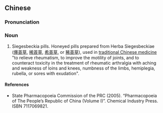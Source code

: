 {{also|豨莶丸}}
==Chinese==
{{zh-forms|s=豨莶丸|type=21}}

===Pronunciation===
{{zh-pron
|m=xīxiānwán
|cat=n
}}

===Noun===
{{zh-noun}}

# Siegesbeckia pills. Honeyed pills prepared from Herba Siegesbeckiae ([[僿薟草]], [[稀薟草]], [[希薟草]], or [[豨薟草]]), used in [[traditional Chinese medicine]] "to relieve rheumatism, to improve the motility of joints, and to counteract toxicity in the treatment of rheumatic arthralgia with aching and weakness of loins and knees, numbness of the limbs, hemiplegia, rubella, or sores with exudation".

====References====
* State Pharmacopoeia Commission of the PRC (2005). “Pharmacopoeia of The People’s Republic of China (Volume I)”. Chemical Industry Press. ISBN 7117069821.